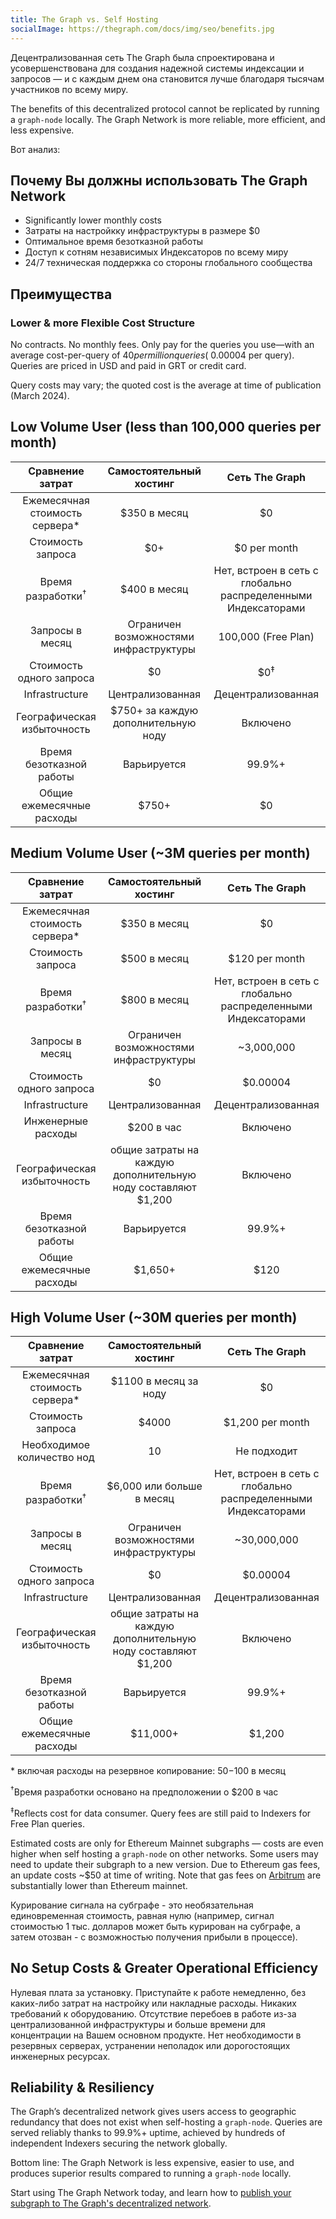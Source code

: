 ```yaml
---
title: The Graph vs. Self Hosting
socialImage: https://thegraph.com/docs/img/seo/benefits.jpg
---
```


Децентрализованная сеть The Graph была спроектирована и усовершенствована для создания надежной системы индексации и запросов — и с каждым днем она становится лучше благодаря тысячам участников по всему миру.

The benefits of this decentralized protocol cannot be replicated by running a `graph-node` locally. The Graph Network is more reliable, more efficient, and less expensive.

Вот анализ:

## Почему Вы должны использовать The Graph Network

- Significantly lower monthly costs
- Затраты на настройкку инфраструктуры в размере $0
- Оптимальное время безотказной работы
- Доступ к сотням независимых Индексаторов по всему миру
- 24/7 техническая поддержка со стороны глобального сообщества

## Преимущества

### Lower & more Flexible Cost Structure

No contracts. No monthly fees. Only pay for the queries you use—with an average cost-per-query of $40 per million queries (~$0.00004 per query). Queries are priced in USD and paid in GRT or credit card.

Query costs may vary; the quoted cost is the average at time of publication (March 2024).

## Low Volume User (less than 100,000 queries per month)

|         Сравнение затрат        |         Самостоятельный хостинг         |                         Сеть The Graph                        |
| :-----------------------------: | :-------------------------------------: | :-----------------------------------------------------------: |
| Ежемесячная стоимость сервера\* |               $350 в месяц              |                               $0                              |
|        Стоимость запроса        |                   $0+                   |                          $0 per month                         |
|   Время разработки<sup>†</sup>  |               $400 в месяц              | Нет, встроен в сеть с глобально распределенными Индексаторами |
|         Запросы в месяц         |  Ограничен возможностями инфраструктуры |                      100,000 (Free Plan)                      |
|     Стоимость одного запроса    |                    $0                   |                         $0<sup>‡</sup>                        |
|          Infrastructure         |             Централизованная            |                       Децентрализованная                      |
|   Географическая избыточность   |   $750+ за каждую дополнительную ноду   |                            Включено                           |
|     Время безотказной работы    |               Варьируется               |                             99.9%+                            |
|    Общие ежемесячные расходы    | <span className="highlight-row" />$750+ |                               $0                              |

## Medium Volume User (~3M queries per month)

|         Сравнение затрат        |                    Самостоятельный хостинг                    |                         Сеть The Graph                        |
| :-----------------------------: | :-----------------------------------------------------------: | :-----------------------------------------------------------: |
| Ежемесячная стоимость сервера\* |                          $350 в месяц                         |                               $0                              |
|        Стоимость запроса        |                          $500 в месяц                         |                         $120 per month                        |
|   Время разработки<sup>†</sup>  |                          $800 в месяц                         | Нет, встроен в сеть с глобально распределенными Индексаторами |
|         Запросы в месяц         |             Ограничен возможностями инфраструктуры            |                           ~3,000,000                          |
|     Стоимость одного запроса    |                               $0                              |                            $0.00004                           |
|          Infrastructure         |                        Централизованная                       |                       Децентрализованная                      |
|        Инженерные расходы       |                           $200 в час                          |                            Включено                           |
|   Географическая избыточность   | общие затраты на каждую дополнительную ноду составляют $1,200 |                            Включено                           |
|     Время безотказной работы    |                          Варьируется                          |                             99.9%+                            |
|    Общие ежемесячные расходы    |           <span className="highlight-row" /> $1,650+          |                              $120                             |

## High Volume User (~30M queries per month)

|         Сравнение затрат        |                    Самостоятельный хостинг                    |                         Сеть The Graph                        |
| :-----------------------------: | :-----------------------------------------------------------: | :-----------------------------------------------------------: |
| Ежемесячная стоимость сервера\* |                     $1100 в месяц за ноду                     |                               $0                              |
|        Стоимость запроса        |                             $4000                             |                        $1,200 per month                       |
|    Необходимое количество нод   |                               10                              |                          Не подходит                          |
|   Время разработки<sup>†</sup>  |                   $6,000 или больше в месяц                   | Нет, встроен в сеть с глобально распределенными Индексаторами |
|         Запросы в месяц         |             Ограничен возможностями инфраструктуры            |                          ~30,000,000                          |
|     Стоимость одного запроса    |                               $0                              |                            $0.00004                           |
|          Infrastructure         |                        Централизованная                       |                       Децентрализованная                      |
|   Географическая избыточность   | общие затраты на каждую дополнительную ноду составляют $1,200 |                            Включено                           |
|     Время безотказной работы    |                          Варьируется                          |                             99.9%+                            |
|    Общие ежемесячные расходы    |          <span className="highlight-row" /> $11,000+          |                             $1,200                            |

\* включая расходы на резервное копирование: $50-$100 в месяц

<sup>†</sup>Время разработки основано на предположении о $200 в час

<sup>‡</sup>Reflects cost for data consumer. Query fees are still paid to Indexers for Free Plan queries.

Estimated costs are only for Ethereum Mainnet subgraphs — costs are even higher when self hosting a `graph-node` on other networks. Some users may need to update their subgraph to a new version. Due to Ethereum gas fees, an update costs ~$50 at time of writing. Note that gas fees on [Arbitrum](/archived/arbitrum/arbitrum-faq/) are substantially lower than Ethereum mainnet.

Курирование сигнала на субграфе - это необязательная единовременная стоимость, равная нулю (например, сигнал стоимостью 1 тыс. долларов может быть курирован на субграфе, а затем отозван - с возможностью получения прибыли в процессе).

## No Setup Costs & Greater Operational Efficiency

Нулевая плата за установку. Приступайте к работе немедленно, без каких-либо затрат на настройку или накладные расходы. Никаких требований к оборудованию. Отсутствие перебоев в работе из-за централизованной инфраструктуры и больше времени для концентрации на Вашем основном продукте. Нет необходимости в резервных серверах, устранении неполадок или дорогостоящих инженерных ресурсах.

## Reliability & Resiliency

The Graph’s decentralized network gives users access to geographic redundancy that does not exist when self-hosting a `graph-node`. Queries are served reliably thanks to 99.9%+ uptime, achieved by hundreds of independent Indexers securing the network globally.

Bottom line: The Graph Network is less expensive, easier to use, and produces superior results compared to running a `graph-node` locally.

Start using The Graph Network today, and learn how to [publish your subgraph to The Graph's decentralized network](/subgraphs/quick-start/).
